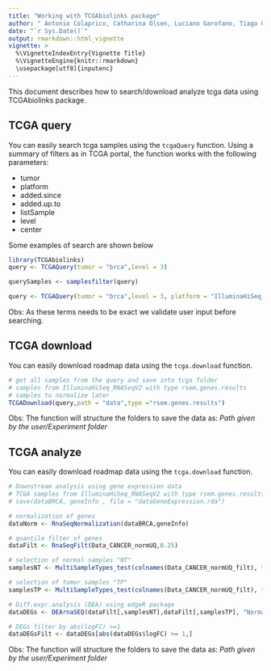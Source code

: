 ```yaml
---
title: "Working with TCGAbiolinks package"
author: " Antonio Colaprico, Catharina Olsen, Luciano Garofano, Tiago Chedraoui Silva, Davide Garolini, Claudia Cava, Isabella Castiglioni, Houtan Noushmehr, Gianluca Bontempi, Michele Ceccarelli"
date: "`r Sys.Date()`"
output: rmarkdown::html_vignette
vignette: >
  %\VignetteIndexEntry{Vignette Title}
  %\VignetteEngine{knitr::rmarkdown}
  \usepackage[utf8]{inputenc}
---
```


This document describes how to search/download analyze tcga data using TCGAbiolinks package.

## TCGA query
 You can easily search tcga samples using the `tcgaQuery` function.
 Using a summary of filters as in TCGA portal, the function works with the following 
 parameters:

* tumor
* platform
* added.since
* added.up.to
* listSample
* level
* center

Some examples of search are shown below
```r

library(TCGAbiolinks)
query <- TCGAQuery(tumor = "brca",level = 3)

querySamples <- samplesfilter(query)

query <- TCGAQuery(tumor = "brca",level = 3, platform = "IlluminaHiSeq_RNASeqV2")

```

Obs: As these terms needs to be exact we validate user input before searching.

## TCGA download
You can easily download roadmap data using the `tcga.download` function.
 
```r
# get all samples from the query and save into tcga folder
# samples from IlluminaHiSeq_RNASeqV2 with type rsem.genes.results
# samples to normalize later
TCGADownload(query,path = "data",type ="rsem.genes.results")
```

Obs: The function will structure the folders to save the data as:
_Path given by the user/Experiment folder_


## TCGA analyze
You can easily download roadmap data using the `tcga.download` function.
 
```r
# Downstream analysis using gene expression data  
# TCGA samples from IlluminaHiSeq_RNASeqV2 with type rsem.genes.results
# save(dataBRCA, geneInfo , file = "dataGeneExpression.rda")

# normalization of genes
dataNorm <- RnaSeqNormalization(dataBRCA,geneInfo)

# quantile filter of genes
dataFilt <- RnaSeqFilt(Data_CANCER_normUQ,0.25)

# selection of normal samples "NT"
samplesNT <- MultiSampleTypes_test(colnames(Data_CANCER_normUQ_filt), typesample = c("NT"))

# selection of tumor samples "TP"
samplesTP <- MultiSampleTypes_test(colnames(Data_CANCER_normUQ_filt), typesample = c("TP"))

# Diff.expr.analysis (DEA) using edgeR package
dataDEGs <- DEArnaSEQ(dataFilt[,samplesNT],dataFilt[,samplesTP], "Normal", "Tumor")

# DEGs filter by abs(logFC) >=1
dataDEGsFilt <- dataDEGs[abs(dataDEGs$logFC) >= 1,]


```

Obs: The function will structure the folders to save the data as:
_Path given by the user/Experiment folder_
